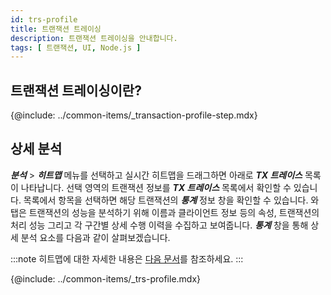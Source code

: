 ```yaml
---
id: trs-profile
title: 트랜잭션 트레이싱
description: 트랜잭션 트레이싱을 안내합니다. 
tags: [ 트랜잭션, UI, Node.js ]
---
```


## 트랜잭션 트레이싱이란? 

{@include: ../common-items/_transaction-profile-step.mdx} 

## 상세 분석

***분석*** > ***히트맵*** 메뉴를 선택하고 실시간 히트맵을 드래그하면 아래로 ***TX 트레이스*** 목록이 나타납니다. 선택 영역의 트랜잭션 정보를 ***TX 트레이스*** 목록에서 확인할 수 있습니다. 목록에서 항목을 선택하면 해당 트랜잭션의 ***통계*** 정보 창을 확인할 수 있습니다. 와탭은 트랜잭션의 성능을 분석하기 위해 이름과 클라이언트 정보 등의 속성, 트랜잭션의 처리 성능 그리고 각 구간별 상세 수행 이력을 수집하고 보여줍니다. ***통계*** 창을 통해 상세 분석 요소를 다음과 같이 살펴보겠습니다. 

:::note
히트맵에 대한 자세한 내용은 [다음 문서](trs-view#details)를 참조하세요. 
:::

{@include: ../common-items/_trs-profile.mdx} 